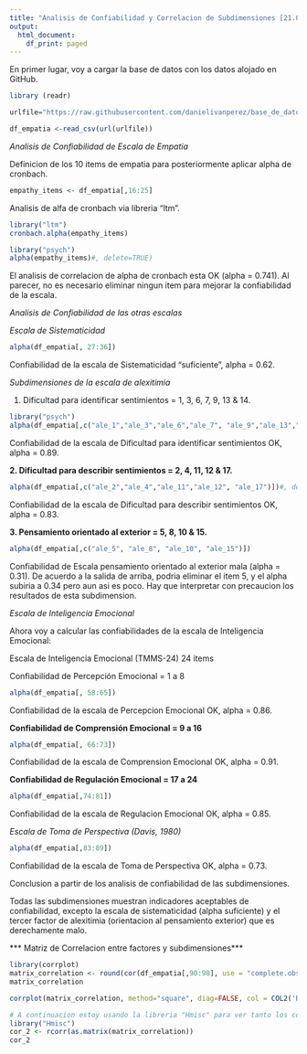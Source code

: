 ```yaml
---
title: "Analisis de Confiabilidad y Correlacion de Subdimensiones [21.01.2022]"
output:
  html_document:
    df_print: paged
---
```


En primer lugar, voy a cargar la base de datos con los datos alojado en GitHub. 

```r
library (readr)

urlfile="https://raw.githubusercontent.com/danielivanperez/base_de_datos_empatia-09.01.2022-/main/base_de_datos_empatia_n_645_modificados_y_subdimensiones_(20.01.2022).csv"

df_empatia <-read_csv(url(urlfile))
```

*Analisis de Confiabilidad de Escala de Empatia*

Definicion de los 10 items de empatia para posteriormente aplicar alpha de cronbach.  
```r
empathy_items <- df_empatia[,16:25]
```

Analisis de alfa de cronbach via libreria "ltm". 
```r
library("ltm")
cronbach.alpha(empathy_items)
```
```r
library("psych")
alpha(empathy_items)#, delete=TRUE)
```
El analisis de correlacion de alpha de cronbach esta OK (alpha = 0.741). Al parecer, no es necesario eliminar ningun item para mejorar la confiabilidad de la escala. 

*Analisis de Confiabilidad de las otras escalas*

*Escala de Sistematicidad*

```r
alpha(df_empatia[, 27:36])
```
Confiabilidad de la escala de Sistematicidad "suficiente", alpha = 0.62.


*Subdimensiones de la escala de alexitimia*

1. Dificultad para identificar sentimientos =  1, 3, 6, 7, 9, 13 & 14. 

```r
library("psych")
alpha(df_empatia[,c("ale_1","ale_3","ale_6","ale_7", "ale_9","ale_13","ale_14")])#, delete=TRUE)
```

Confiabilidad de la escala de Dificultad para identificar sentimientos OK, alpha = 0.89.

**2. Dificultad para describir sentimientos = 2, 4, 11, 12 & 17.** 

```r
alpha(df_empatia[,c("ale_2","ale_4","ale_11","ale_12", "ale_17")])#, delete=TRUE)
```

Confiabilidad de la escala de Dificultad para describir sentimientos OK, alpha = 0.83.

**3. Pensamiento orientado al exterior = 5, 8, 10 & 15.**

```r
alpha(df_empatia[,c("ale_5", "ale_8", "ale_10", "ale_15")])
```

Confiabilidad de Escala pensamiento orientado al exterior mala (alpha = 0.31). De acuerdo a la salida de arriba, podria eliminar el item 5, y el alpha subiria a 0.34 pero aun asi es poco. Hay que interpretar con precaucion los resultados de esta subdimension.  

*Escala de Inteligencia Emocional*

Ahora voy a calcular las confiabilidades de la escala de Inteligencia Emocional:

Escala de Inteligencia Emocional (TMMS-24) 24 items

Confiabilidad de Percepción Emocional = 1 a 8

```r
alpha(df_empatia[, 58:65])
```
Confiabilidad de la escala de Percepcion Emocional OK, alpha = 0.86.


**Confiabilidad de Comprensión Emocional = 9 a 16**

```r
alpha(df_empatia[, 66:73])
```

Confiabilidad de la escala de Comprension Emocional OK, alpha = 0.91.

**Confiabilidad de Regulación Emocional = 17 a 24**

```r
alpha(df_empatia[,74:81])
```

Confiabilidad de la escala de Regulacion Emocional OK, alpha = 0.85.

*Escala de Toma de Perspectiva (Davis, 1980)*

```r
alpha(df_empatia[,83:89])
```
Confiabilidad de la escala de Toma de Perspectiva OK, alpha = 0.73.

Conclusion a partir de los analisis de confiabilidad de las subdimensiones. 

Todas las subdimensiones muestran indicadores aceptables de confiabilidad, excepto la escala de sistematicidad (alpha suficiente) y el tercer factor de alexitimia (orientacion al pensamiento exterior) que es derechamente malo.  

*** Matriz de Correlacion entre factores y subdimensiones***


```r
library(corrplot)
matrix_correlation <- round(cor(df_empatia[,90:98], use = "complete.obs"), 2) # aplique use='complete.obs' para que computara la correlacion de toma de perspectiva ya que tiene algunos NA porque hay menos muestra
matrix_correlation
```

```r
corrplot(matrix_correlation, method="square", diag=FALSE, col = COL2('RdYlBu', 10), type="upper")
```


```r
# A continuacion estoy usando la libreria "Hmisc" para ver tanto los coeficientes de correlacion como los valores P (tabla de abajo)
library("Hmisc")
cor_2 <- rcorr(as.matrix(matrix_correlation))
cor_2
```




